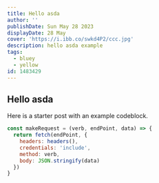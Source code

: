 ```yaml
---
title: Hello asda
author: ''
publishDate: Sun May 28 2023
displayDate: 28 May
cover: 'https://i.ibb.co/swkd4P2/ccc.jpg'
description: hello asda example
tags:
  - bluey
  - yellow
id: 1483429
---
```


## Hello asda

Here is a starter post with an example codeblock.


```js
const makeRequest = (verb, endPoint, data) => {
  return fetch(endPoint, {
    headers: headers(),
    credentials: 'include',
    method: verb,
    body: JSON.stringify(data)
  })
}
```
